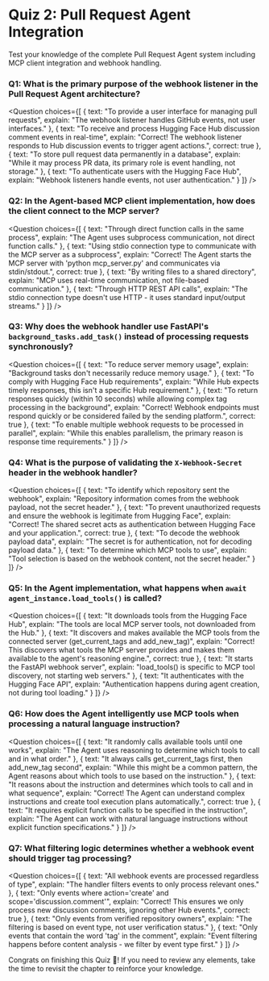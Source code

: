 # Quiz 2: Pull Request Agent Integration

Test your knowledge of the complete Pull Request Agent system including MCP client integration and webhook handling.

### Q1: What is the primary purpose of the webhook listener in the Pull Request Agent architecture?

<Question
  choices={[
    {
      text: "To provide a user interface for managing pull requests",
      explain: "The webhook listener handles GitHub events, not user interfaces."
    },
    {
      text: "To receive and process Hugging Face Hub discussion comment events in real-time",
      explain: "Correct! The webhook listener responds to Hub discussion events to trigger agent actions.",
      correct: true
    },
    {
      text: "To store pull request data permanently in a database",
      explain: "While it may process PR data, its primary role is event handling, not storage."
    },
    {
      text: "To authenticate users with the Hugging Face Hub",
      explain: "Webhook listeners handle events, not user authentication."
    }
  ]}
/>

### Q2: In the Agent-based MCP client implementation, how does the client connect to the MCP server?

<Question
  choices={[
    {
      text: "Through direct function calls in the same process",
      explain: "The Agent uses subprocess communication, not direct function calls."
    },
    {
      text: "Using stdio connection type to communicate with the MCP server as a subprocess",
      explain: "Correct! The Agent starts the MCP server with 'python mcp_server.py' and communicates via stdin/stdout.",
      correct: true
    },
    {
      text: "By writing files to a shared directory",
      explain: "MCP uses real-time communication, not file-based communication."
    },
    {
      text: "Through HTTP REST API calls",
      explain: "The stdio connection type doesn't use HTTP - it uses standard input/output streams."
    }
  ]}
/>

### Q3: Why does the webhook handler use FastAPI's `background_tasks.add_task()` instead of processing requests synchronously?

<Question
  choices={[
    {
      text: "To reduce server memory usage",
      explain: "Background tasks don't necessarily reduce memory usage."
    },
    {
      text: "To comply with Hugging Face Hub requirements",
      explain: "While Hub expects timely responses, this isn't a specific Hub requirement."
    },
    {
      text: "To return responses quickly (within 10 seconds) while allowing complex tag processing in the background",
      explain: "Correct! Webhook endpoints must respond quickly or be considered failed by the sending platform.",
      correct: true
    },
    {
      text: "To enable multiple webhook requests to be processed in parallel",
      explain: "While this enables parallelism, the primary reason is response time requirements."
    }
  ]}
/>

### Q4: What is the purpose of validating the `X-Webhook-Secret` header in the webhook handler?

<Question
  choices={[
    {
      text: "To identify which repository sent the webhook",
      explain: "Repository information comes from the webhook payload, not the secret header."
    },
    {
      text: "To prevent unauthorized requests and ensure the webhook is legitimate from Hugging Face",
      explain: "Correct! The shared secret acts as authentication between Hugging Face and your application.",
      correct: true
    },
    {
      text: "To decode the webhook payload data",
      explain: "The secret is for authentication, not for decoding payload data."
    },
    {
      text: "To determine which MCP tools to use",
      explain: "Tool selection is based on the webhook content, not the secret header."
    }
  ]}
/>

### Q5: In the Agent implementation, what happens when `await agent_instance.load_tools()` is called?

<Question
  choices={[
    {
      text: "It downloads tools from the Hugging Face Hub",
      explain: "The tools are local MCP server tools, not downloaded from the Hub."
    },
    {
      text: "It discovers and makes available the MCP tools from the connected server (get_current_tags and add_new_tag)",
      explain: "Correct! This discovers what tools the MCP server provides and makes them available to the agent's reasoning engine.",
      correct: true
    },
    {
      text: "It starts the FastAPI webhook server",
      explain: "load_tools() is specific to MCP tool discovery, not starting web servers."
    },
    {
      text: "It authenticates with the Hugging Face API",
      explain: "Authentication happens during agent creation, not during tool loading."
    }
  ]}
/>

### Q6: How does the Agent intelligently use MCP tools when processing a natural language instruction?

<Question
  choices={[
    {
      text: "It randomly calls available tools until one works",
      explain: "The Agent uses reasoning to determine which tools to call and in what order."
    },
    {
      text: "It always calls get_current_tags first, then add_new_tag second",
      explain: "While this might be a common pattern, the Agent reasons about which tools to use based on the instruction."
    },
    {
      text: "It reasons about the instruction and determines which tools to call and in what sequence",
      explain: "Correct! The Agent can understand complex instructions and create tool execution plans automatically.",
      correct: true
    },
    {
      text: "It requires explicit function calls to be specified in the instruction",
      explain: "The Agent can work with natural language instructions without explicit function specifications."
    }
  ]}
/>

### Q7: What filtering logic determines whether a webhook event should trigger tag processing?

<Question
  choices={[
    {
      text: "All webhook events are processed regardless of type",
      explain: "The handler filters events to only process relevant ones."
    },
    {
      text: "Only events where action='create' and scope='discussion.comment'",
      explain: "Correct! This ensures we only process new discussion comments, ignoring other Hub events.",
      correct: true
    },
    {
      text: "Only events from verified repository owners",
      explain: "The filtering is based on event type, not user verification status."
    },
    {
      text: "Only events that contain the word 'tag' in the comment",
      explain: "Event filtering happens before content analysis - we filter by event type first."
    }
  ]}
/>

Congrats on finishing this Quiz 🥳! If you need to review any elements, take the time to revisit the chapter to reinforce your knowledge. 